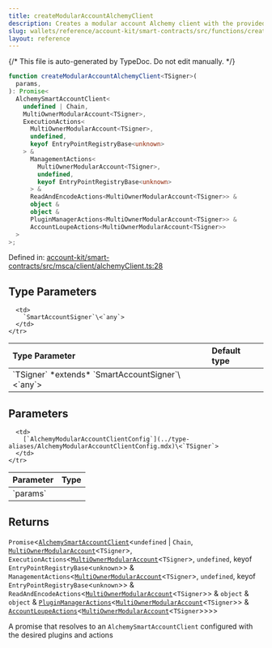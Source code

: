 ```yaml
---
title: createModularAccountAlchemyClient
description: Creates a modular account Alchemy client with the provided configuration.
slug: wallets/reference/account-kit/smart-contracts/src/functions/createModularAccountAlchemyClient
layout: reference
---
```


{/* This file is auto-generated by TypeDoc. Do not edit manually. */}

```ts
function createModularAccountAlchemyClient<TSigner>(
  params,
): Promise<
  AlchemySmartAccountClient<
    undefined | Chain,
    MultiOwnerModularAccount<TSigner>,
    ExecutionActions<
      MultiOwnerModularAccount<TSigner>,
      undefined,
      keyof EntryPointRegistryBase<unknown>
    > &
      ManagementActions<
        MultiOwnerModularAccount<TSigner>,
        undefined,
        keyof EntryPointRegistryBase<unknown>
      > &
      ReadAndEncodeActions<MultiOwnerModularAccount<TSigner>> &
      object &
      object &
      PluginManagerActions<MultiOwnerModularAccount<TSigner>> &
      AccountLoupeActions<MultiOwnerModularAccount<TSigner>>
  >
>;
```

Defined in: [account-kit/smart-contracts/src/msca/client/alchemyClient.ts:28](https://github.com/alchemyplatform/aa-sdk/blob/9f926c402d1661309abbf8eae8431e52e8c5e53f/account-kit/smart-contracts/src/msca/client/alchemyClient.ts#L28)

## Type Parameters

<table>
  <thead>
    <tr>
      <th align="left">Type Parameter</th>
      <th align="left">Default type</th>
    </tr>
  </thead>

  <tbody>
    <tr>
      <td>
        `TSigner` *extends* `SmartAccountSigner`\<`any`>
      </td>

      <td>
        `SmartAccountSigner`\<`any`>
      </td>
    </tr>

  </tbody>
</table>

## Parameters

<table>
  <thead>
    <tr>
      <th align="left">Parameter</th>
      <th align="left">Type</th>
    </tr>
  </thead>

  <tbody>
    <tr>
      <td>
        `params`
      </td>

      <td>
        [`AlchemyModularAccountClientConfig`](../type-aliases/AlchemyModularAccountClientConfig.mdx)\<`TSigner`>
      </td>
    </tr>

  </tbody>
</table>

## Returns

`Promise`\<[`AlchemySmartAccountClient`](../../../core/src/type-aliases/AlchemySmartAccountClient.mdx)\<`undefined` | `Chain`, [`MultiOwnerModularAccount`](../../../core/src/type-aliases/MultiOwnerModularAccount.mdx)\<`TSigner`>, `ExecutionActions`\<[`MultiOwnerModularAccount`](../../../core/src/type-aliases/MultiOwnerModularAccount.mdx)\<`TSigner`>, `undefined`, keyof `EntryPointRegistryBase`\<`unknown`>> & `ManagementActions`\<[`MultiOwnerModularAccount`](../../../core/src/type-aliases/MultiOwnerModularAccount.mdx)\<`TSigner`>, `undefined`, keyof `EntryPointRegistryBase`\<`unknown`>> & `ReadAndEncodeActions`\<[`MultiOwnerModularAccount`](../../../core/src/type-aliases/MultiOwnerModularAccount.mdx)\<`TSigner`>> & `object` & `object` & [`PluginManagerActions`](../../../core/src/type-aliases/PluginManagerActions.mdx)\<[`MultiOwnerModularAccount`](../../../core/src/type-aliases/MultiOwnerModularAccount.mdx)\<`TSigner`>> & [`AccountLoupeActions`](../../../core/src/type-aliases/AccountLoupeActions.mdx)\<[`MultiOwnerModularAccount`](../../../core/src/type-aliases/MultiOwnerModularAccount.mdx)\<`TSigner`>>>>

A promise that resolves to an `AlchemySmartAccountClient` configured with the desired plugins and actions
